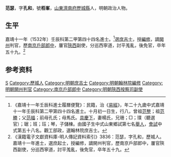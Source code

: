 {{明清人物信息框
| 姓名 = 范瑟
| 原名 =
| 圖片名稱= 
| 圖片大小 =
| 圖片說明 = 
| 最高職務 = 陝西按察使司副使
| 國家 = 大明 
| 爵位 =
| 籍貫 = [[山東|山東]][[濟南府|濟南府]][[歷城縣|歷城縣]]
| 族裔 = 
| 旗籍 = 
| 字號 = 字孔和，號栢峯
| 諡號 =
| 出生日期 = 十月初一日
| 出生地點 =
| 逝世日期 = 
| 逝世地點 =
| 墓葬 =
| 配偶 = 楊氏
| 親屬 = 曾祖[[范整|范整]]，祖[[范勝|范勝]]<br>父[[范福|范福]]，前母孔氏；母馬氏
| 出身 =
* 嘉靖十一年壬辰科進士
| 經歷 =
| 著作 =  
}}
'''范瑟'''{{BD|1504年||1562年||Fan}}，字'''孔和'''，號'''栢峯'''，[[山東|山東]][[濟南府|濟南府]][[歷城縣|歷城縣]]人，明朝政治人物。

==生平==
嘉靖十一年（1532年）壬辰科第二甲第四十四名進士。<ref>《嘉靖十一年壬辰科進士履曆便覽》：民籍，治《[[易經|易經]]》，年二十九歲中式嘉靖十一年壬辰科第二甲第四十四名進士。十月初一日生，行八，曾祖[[范整|范整]]；祖[[范勝|范勝]]；父[[范福|范福]]；前母孔氏；母馬氏。[[具慶下|具慶下]]，妻楊氏，兄珊；□；璞（聽選官）；琚；班；珏；琴，子儲棟。由國子生中式山東鄉試第七名[[舉人|舉人]]，[[會試|會試]]中式第五十八名。觀工部政，選翰林院庶吉士。</ref>選[[庶吉士|庶吉士]]，授[[編修|編修]]，謫[[開州|開州]]判官，歷[[南京|南京]][[戶部|戶部]][[郎中|郎中]]，屢官[[陝西|陝西]]副使，分巡西寧道，討平羗亂，後免官，卒年五十九。<ref>《漢籍電子文獻資料庫-明人傳記資料索引》3836：范瑟，字孔和，歷城人。嘉靖十一年進士，選庶起士，授編修，謫開州判官，歷南京戶部郎中，屢官陝西副使，分巡西寧道，討平羗亂，後免官，卒年五十九。</ref>

== 参考资料 ==
{{reflist}}

{{嘉靖十一年壬辰科殿试金榜}}
{{明朝人物小作品}}
{{Authority control}}
{{DEFAULTSORT:Fan范}}
[[Category:范姓|S]]
[[Category:歷城人|Category:歷城人]]
[[Category:明朝庶吉士|Category:明朝庶吉士]]
[[Category:明朝翰林院編修|Category:明朝翰林院編修]]
[[Category:明朝開州判官|Category:明朝開州判官]]
[[Category:南京戶部郎中|Category:南京戶部郎中]]
[[Category:明朝陝西按察司副使|Category:明朝陝西按察司副使]]